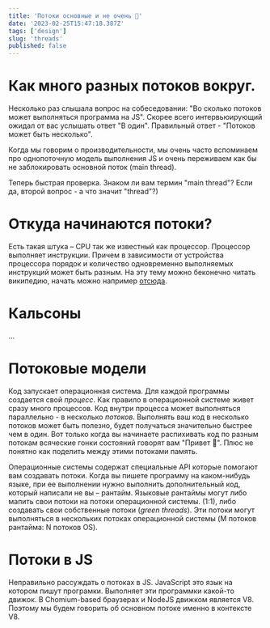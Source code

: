 ```yaml
---
title: 'Потоки основные и не очень 🤔'
date: '2023-02-25T15:47:18.387Z'
tags: ['design']
slug: 'threads'
published: false
---
```


# Как много разных потоков вокруг.

Несколько раз слышала вопрос на собеседовании: "Во сколько потоков может выполняться программа на JS".
Скорее всего интервьюирующий ожидал от вас услышать ответ "В один". Правильный ответ - "Потоков может быть несколько".

Когда мы говорим о производительности, мы очень часто вспоминаем про однопоточную модель выполнения JS и очень переживаем
как бы не заблокировать основной поток (main thread).

Теперь быстрая проверка. Знаком ли вам термин "main thread"? Если да, второй вопрос - а что значит "thread"?)

# Откуда начинаются потоки?
Есть такая штука – CPU так же известный как процессор. Процессор выполняет инструкции. Причем в зависимости от устройства процессора
порядок и количество одновременно выполняемых инструкций может быть разным. На эту тему можно беконечно читать википедию,
начать можно например [отсюда](https://en.wikipedia.org/wiki/Instruction_pipelining).

# Кальсоны

...

# Потоковые модели

Код запускает операционная система. Для каждой программы создается свой _процесс_. Как правило в операционной системе живет сразу много процессов.
Код внутри процесса может выполняться параллельно - в несколько _потоков_. Выполнять ваш код в несколько потоков может быть полезно, будет получаться значительно быстрее чем в один.
Вот только когда вы начинаете распихивать код по разным потокам всяческие гонки состояний говорят вам "Привет 👋". Плюс не понятно как поделить между этими потоками память.

Операционные системы содержат специальные API которые помогают вам создавать потоки.
Когда вы пишете программу на каком-нибудь языке, при ее выполнении нужно выполнить дополнительный код, который написали не вы – рантайм.
Языковые рантаймы могут либо мапить свои потоки на потоки операционной системы. (1:1), либо создавать свои
собственные потоки (_green threads_). Эти потоки могут выполняться в нескольких потоках операционной системы (M потоков рантайма: N потоков OS).


# Потоки в JS
Неправильно рассуждать о потоках в JS. JavaScript это язык на котором пишут програмки. Выполняет эти программки какой-то движок.
В Chomium-based браузерах и NodeJS движком является V8. Поэтому мы будем говорить об основном потоке именно в контексте V8.